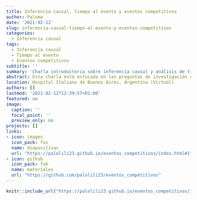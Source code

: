 ```yaml
---
title: Inferencia causal, tiempo al evento y eventos competitivos
author: Paloma
date: '2021-02-12'
slug: inferencia-causal-tiempo-al-evento-y-eventos-competitivos
categories:
  - Inferencia causal
tags:
  - Inferencia causal
  - Tiempo al evento
  - Eventos competitivos
subtitle: ''
summary: 'Charla introductoria sobre inferencia causal y análisis de tiempo al evento y eventos competitivos'
abstract: Esta charla está enfocada en las preguntas de investigación causales cuyo evento se da a lo largo del seguimiento (eventos incidentes). Describimos como ir de la pregunta de investigación, al parámetro poblacional y conectar el parámetro con los supuestos de identificabilidad y el método analítico que responde a la pregunta. Durante esta charla describiremos como formular preguntas de tiempo al evento cuando existen eventos competitivos. Finalmente discutiré cómo podemos responder a las mismas preguntas de investigación si tenemos datos observacionales.
location: Hospital Italiano de Buenos Aires, Argentina (Virtual)
authors: []
lastmod: '2021-02-12T12:39:57+01:00'
featured: no
image:
  caption: ''
  focal_point: ''
  preview_only: no
projects: []
links:
- icon: images
  icon_pack: fas
  name: diapositivas
  url: "https://palolili23.github.io/eventos_competitivos/index.html#1"
- icon: github
  icon_pack: fab
  name: materiales
  url: "https://github.com/palolili23/eventos_competitivos"
---
```


```r
knitr::include_url("https://palolili23.github.io/eventos_competitivos/index.html")
```
